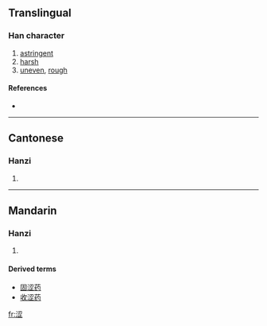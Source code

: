 {{also|澀}}
==Translingual==

===Han character===
{{Han char|rn=85|rad=水|as=07|sn=10|four=|canj=水尸戈一 (ESIM), X水尸戈一 (XESIM)}}

# [[astringent]]
# [[harsh]]
# [[uneven]], [[rough]]

====References====
* {{Han ref|kx=0627.311|hdz=31636.060|uh=6DA9|ud=28073}}

----

==Cantonese==

===Hanzi===
{{yue-hanzi|jyut=|y=sap1, sap3|tra=澀 or 澁 or 濇}}

# {{defn|Cantonese}}

----

==Mandarin==
{{zh-forms|[[涩]]|[[澀]] or [[澁]] or [[濇]]}}

===Hanzi===
{{cmn-hanzi|tra=澀 or 澁 or 濇|pin=[[póu]] ([[pou2]]), [[sè]] ([[se4]])|wg=p'ou<sup>2</sup>, se<sup>4</sup>}}

# {{defn|Mandarin}}

====Derived terms====
* [[固涩药]]
* [[收涩药]]

[[fr:涩]]